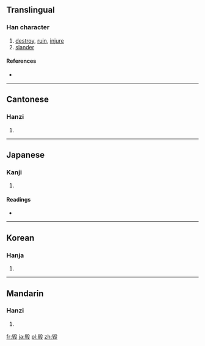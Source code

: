 {{also|毁}}
==Translingual==

===Han character===
{{Han char|rn=79|rad=殳|as=09|sn=13|four=7714<sub>7</sub>|canj=竹土竹弓水 (HGHNE)}}

# [[destroy]], [[ruin]], [[injure]]
# [[slander]]

====References====
* {{Han ref|kx=0586.120|dkj=16654|dj=0979.020|hdz=32162.041|uh=6BC0|ud=27584|bh=B7B4|bd=47028}}

----

==Cantonese==

===Hanzi===
{{yue-hanzi|jyut=|y=wai2|sim=毁}}

# {{defn|Cantonese|sort=殳09}}

----

==Japanese==

===Kanji===
{{ja-kanji|grade=|rs=殳09}}

# {{defn|Japanese|sort=殳09}}

====Readings====
* {{ja-readings|on=[[き]] (ki)|kun=[[こぼつ]] (kobotsu), [[そしる]] (soshiru), [[やせる]] (yaseru)}}

----

==Korean==

===Hanja===
{{ko-hanja|hangeul=훼|eumhun=|rv=hwe|mr=hwe|y=hwey}}

# {{defn|Korean|sort=殳09}}

----

==Mandarin==

===Hanzi===
{{cmn-hanzi|sim=毁|pin=[[huǐ]] ([[hui3]])|wg=hui<sup>3</sup>}}

# {{defn|Mandarin|sort=殳09}}

[[fr:毀]]
[[ja:毀]]
[[pl:毀]]
[[zh:毀]]
